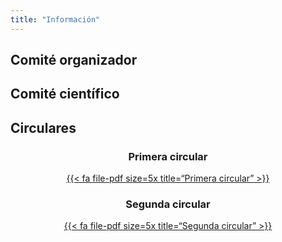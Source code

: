 ```yaml
---
title: "Información"
---
```


## Comité organizador

## Comité científico

## Circulares

::::: {.center-text}
:::: {.grid}
::: {.g-col-12 .g-col-md-6}

<div style="text-align: center;">
### Primera circular

[{{< fa file-pdf size=5x title="Primera circular" >}}](circulares/Circular1.VIISilpoly_vf.pdf)
</div>

:::
::: {.g-col-12 .g-col-md-6}

<div style="text-align: center;">
### Segunda circular

[{{< fa file-pdf size=5x title="Segunda circular" >}}](circulares/Circular2.VIISilpoly_vf.pdf)
</div>

:::
::::
:::::

